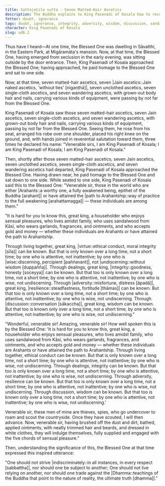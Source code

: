 ```yaml
---
title: Sattajaṭila sutta - Seven Matted-Hair Ascetics
description: The Buddha explains to King Pasenadi of Kosala how to recognize the character of another person.
fetter: doubt, ignorance
tags: doubt, ignorance, integrity, adversity, wisdom, discussion, sandalwood, garlands, fragrances, ointments, gold, money, ethical conduct, dealings, adversity, misfortune discussion, wisdom, ud, ud6
character: King Pasenadi of Kosala
slug: ud6.2
---
```


Thus have I heard—At one time, the Blessed One was dwelling in Sāvatthi, in the Eastern Park, at Migāramāta's mansion. Now, at that time, the Blessed One, having emerged from seclusion in the early evening, was sitting outside by the door entrance. Then, King Pasenadi of Kosala approached the Blessed One; having approached, he paid homage to the Blessed One and sat to one side.

Now, at that time, seven matted-hair ascetics, seven |Jain ascetics::Jain naked ascetics, 'without ties' [nigaṇṭhā]|, seven unclothed ascetics, seven single-cloth ascetics, and seven wandering ascetics, with grown-out body hair and nails, carrying various kinds of equipment, were passing by not far from the Blessed One.

King Pasenadi of Kosala saw those seven matted-hair ascetics, seven Jain ascetics, seven single-cloth ascetics, and seven wandering ascetics, with grown-out body hair and nails, carrying various kinds of equipment, passing by not far from the Blessed One. Seeing them, he rose from his seat, arranged his robe over one shoulder, placed his right knee on the ground, and, with hands joined in reverential salutation toward them, three times he declared his name: "Venerable sirs, I am King Pasenadi of Kosala; I am King Pasenadi of Kosala; I am King Pasenadi of Kosala."

Then, shortly after those seven matted-hair ascetics, seven Jain ascetics, seven unclothed ascetics, seven single-cloth ascetics, and seven wandering ascetics had departed, King Pasenadi of Kosala approached the Blessed One. Having drawn near, he paid homage to the Blessed One and sat down to one side. While seated to one side, King Pasenadi of Kosala said this to the Blessed One: "Venerable sir, those in the world who are either |Arahants::a worthy one, a fully awakened being, epithet of the Buddha [arahant]| or have attained the |path to Arahantship::way of practice to the full awakening [arahattamagga]| — these individuals are among them."

"It is hard for you to know this, great king, a householder who enjoys sensual pleasures, who lives amidst family, who uses sandalwood from Kāsi, who wears garlands, fragrances, and ointments, and who accepts gold and money — whether these individuals are Arahants or have attained the path to Arahantship.

Through living together, great king, |virtue::ethical conduct, moral integrity [sīla]| can be known. But that is only known over a long time, not a short time; by one who is attentive, not inattentive; by one who is |wise::discerning, percipient [paññavant]|, not |undiscerning::without wisdom [duppañña]|. Through dealings, great king, |integrity::goodness, honesty [soceyya]| can be known. But that too is only known over a long time, not a short time; by one who is attentive, not inattentive; by one who is wise, not undiscerning. Through |adversity::misfortune, distress [āpadā]|, great king, |resilience::steadfastness, fortitude [thāmas]| can be known. But that too is only known over a long time, not a short time; by one who is attentive, not inattentive; by one who is wise, not undiscerning. Through |discussion::conversation [sākaccha]|, great king, wisdom can be known. But that too is known only over a long time, not a short time; by one who is attentive, not inattentive; by one who is wise, not undiscerning."

"Wonderful, venerable sir! Amazing, venerable sir! How well spoken this is by the Blessed One: 'It is hard for you to know this, great king, a householder who enjoys sensual pleasures, who lives amidst family, who uses sandalwood from Kāsi, who wears garlands, fragrances, and ointments, and who accepts gold and money — whether these individuals are Arahants or have attained the path to Arahantship. Through living together, ethical conduct can be known. But that is only known over a long time, not a short time; by one who is attentive, not inattentive; by one who is wise, not undiscerning. Through dealings, integrity can be known. But that too is only known over a long time, not a short time; by one who is attentive, not inattentive; by one who is wise, not undiscerning. Through adversity, resilience can be known. But that too is only known over a long time, not a short time; by one who is attentive, not inattentive; by one who is wise, not undiscerning. Through discussion, wisdom can be known. But that too is known only over a long time, not a short time; by one who is attentive, not inattentive; by one who is wise, not undiscerning.'

Venerable sir, these men of mine are thieves, spies, who go undercover to roam and scout the countryside. Once they have scouted, I will then advance. Now, venerable sir, having brushed off the dust and dirt, bathed, applied ointments, with neatly trimmed hair and beards, and dressed in white clothes, they will indulge themselves, fully supplied and engaged with the five chords of sensual pleasure."

Then, understanding the significance of this, the Blessed One at that time expressed this inspired utterance:

"One should not strive |indiscriminately::in all instances, in every respect [sabbattha]|,
nor should one be subject to another;
One should not live relying on another,
nor should one trade against the |Dhamma::teachings of the Buddha that point to the nature of reality, the ultimate truth [dhamma]|."